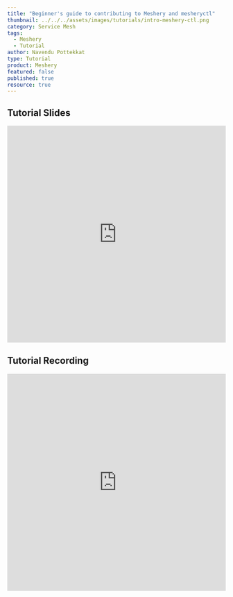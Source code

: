 ```yaml
---
title: "Beginner's guide to contributing to Meshery and mesheryctl"
thumbnail: ../../../assets/images/tutorials/intro-meshery-ctl.png
category: Service Mesh
tags: 
  - Meshery
  - Tutorial
author: Navendu Pottekkat
type: Tutorial
product: Meshery
featured: false
published: true
resource: true
---
```



<ResourcesWrapper> 
   <h2> Tutorial Slides </h2>
        <iframe	 src="https://docs.google.com/presentation/d/1oUzWQpFeFbpIs_sejtOPbF9J4nigj9ziEAzoWxmm6ig/embed?start=false&loop=false&delayms=3000"	
              frameBorder="0" allowFullScreen width="100%" height="500">	
        </iframe>
   <h2> Tutorial Recording </h2>   
        <iframe className="iframe" src="https://www.youtube.com/embed/hh_kFLZx3G4"
              frameBorder="0" allow="accelerometer; autoplay; encrypted-media; gyroscope; picture-in-picture"allowFullScreen width="100%" height="500">
        </iframe>
</ResourcesWrapper>